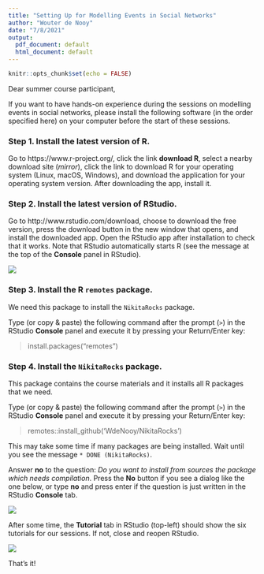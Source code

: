```yaml
---
title: "Setting Up for Modelling Events in Social Networks"
author: "Wouter de Nooy"
date: "7/8/2021"
output:
  pdf_document: default
  html_document: default
---
```


```r
knitr::opts_chunk$set(echo = FALSE)
```

Dear summer course participant,

If you want to have hands-on experience during the sessions on modelling events in social networks, please install the following software (in the order specified here) on your computer before the start of these sessions.

### Step 1. Install the latest version of R. 

Go to https://www.r-project.org/, click the link __download R__, select a nearby download site (_mirror_), click the link to download R for your operating system (Linux, macOS, Windows), and download the application for your operating system version. After downloading the app, install it.

### Step 2. Install the latest version of RStudio. 

Go to http://www.rstudio.com/download, choose to download the free version, press the download button in the new window that opens, and install the downloaded app. Open the RStudio app after installation to check that it works. Note that RStudio automatically starts R (see the message at the top of the __Console__ panel in RStudio).

![](RStudio.png)

### Step 3. Install the R `remotes` package.

We need this package to install the `NikitaRocks` package.

Type (or copy & paste) the following command after the prompt (`>`) in the RStudio __Console__ panel and execute it by pressing your Return/Enter key:

> install.packages("remotes")

### Step 4. Install the `NikitaRocks` package.

This package contains the course materials and it installs all R packages that we need.

Type (or copy & paste) the following command after the prompt (`>`) in the RStudio __Console__ panel and execute it by pressing your Return/Enter key:

> remotes::install_github('WdeNooy/NikitaRocks')

This may take some time if many packages are being installed. Wait until you see the message `* DONE (NikitaRocks)`.

Answer __no__ to the question: _Do you want to install from sources the package which needs compilation_. Press the __No__ button if you see a dialog like the one below, or type __no__ and press enter if the question is just written in the RStudio __Console__ tab.

![](compilation.png)

After some time, the __Tutorial__ tab in RStudio (top-left) should show the six tutorials for our sessions. If not, close and reopen RStudio.

![](TutorialsTab.png)

That's it!
